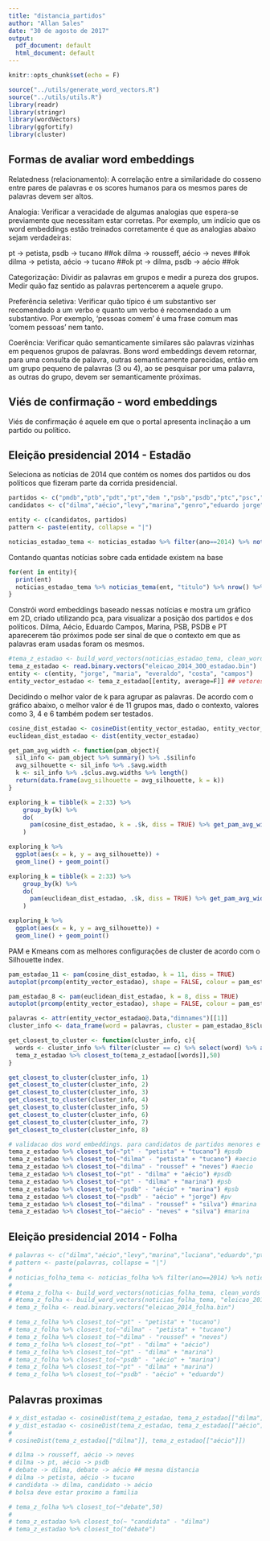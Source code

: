```yaml
---
title: "distancia_partidos"
author: "Allan Sales"
date: "30 de agosto de 2017"
output:
  pdf_document: default
  html_document: default
---
```


```r
knitr::opts_chunk$set(echo = F)

source("../utils/generate_word_vectors.R")
source("../utils/utils.R")
library(readr)
library(stringr)
library(wordVectors)
library(ggfortify)
library(cluster)
```

## Formas de avaliar word embeddings

Relatedness (relacionamento): A correlação entre a similaridade do cosseno entre pares de palavras e os scores humanos para os mesmos pares de palavras devem ser altos.

Analogia: Verificar a veracidade de algumas analogias que espera-se previamente que necessitam estar corretas. Por exemplo, um indício que os word embeddings estão treinados corretamente é que as analogias abaixo sejam verdadeiras:

pt -> petista, psdb -> tucano ##ok
dilma -> rousseff, aécio -> neves ##ok
dilma -> petista, aécio -> tucano ##ok
pt -> dilma, psdb -> aécio ##ok

Categorização: Dividir as palavras em grupos e medir a pureza dos grupos. Medir quão faz sentido as palavras pertencerem a aquele grupo.

Preferência seletiva: Verificar quão típico é um substantivo ser recomendado a um verbo e quanto um verbo é recomendado a um substantivo. Por exemplo, 'pessoas comem' é uma frase comum mas 'comem pessoas' nem tanto. 

Coerência: Verificar quão semanticamente similares são palavras vizinhas em pequenos grupos de palavras. Bons word embeddings devem retornar, para uma consulta de palavra, outras semanticamente parecidas, então em um grupo pequeno de palavras (3 ou 4), ao se pesquisar por uma palavra, as outras do grupo, devem ser semanticamente próximas.

## Viés de confirmação - word embeddings

Viés de confirmação é aquele em que o portal apresenta inclinação a um partido ou político.

## Eleição presidencial 2014 - Estadão

Seleciona as notícias de 2014 que contém os nomes dos partidos ou dos políticos que fizeram parte da corrida presidencial. 
```r
partidos <- c("pmdb","ptb","pdt","pt","dem ","psb","psdb","ptc","psc","pmn","prp","pps","pv","pp","pstu","pcb","prtb","phs","psdc","pco","ptn","psl","prb","psol","ppl","pros","psd |psd[.]"," sd |sd[.]") #,"pr","pen", "pcdob", "ptdob"
candidatos <- c("dilma","aécio","levy","marina","genro","eduardo jorge","josé maria","pastor everaldo", "iasi","eymael","rui costa","eduardo campos")

entity <- c(candidatos, partidos)
pattern <- paste(entity, collapse = "|")

noticias_estadao_tema <- noticias_estadao %>% filter(ano==2014) %>% noticias_tema(pattern, "titulo")
```

Contando quantas notícias sobre cada entidade existem na base
```r
for(ent in entity){
  print(ent)
  noticias_estadao_tema %>% noticias_tema(ent, "titulo") %>% nrow() %>% print()
}
```


Constrói word embeddings baseado nessas notícias e mostra um gráfico em 2D, criado utilizando pca, para visualizar a posição dos partidos e dos políticos. Dilma, Aécio, Eduardo Campos, Marina, PSB, PSDB e PT aparecerem tão próximos pode ser sinal de que o contexto em que as palavras eram usadas foram os mesmos.
```r
#tema_z_estadao <- build_word_vectors(noticias_estadao_tema, clean_words = F, "eleicao_2014_estadao.txt", "eleicao_2014_300_estadao.bin", n.layers = 300)
tema_z_estadao <- read.binary.vectors("eleicao_2014_300_estadao.bin")
entity <- c(entity, "jorge", "maria", "everaldo", "costa", "campos")
entity_vector_estadao <- tema_z_estadao[[entity, average=F]] ## vetores de cada entidade
```

Decidindo o melhor valor de k para agrupar as palavras. De acordo com o gráfico abaixo, o melhor valor é de 11 grupos mas, dado o contexto, valores como 3, 4 e 6 também podem ser testados.
```r
cosine_dist_estadao <- cosineDist(entity_vector_estadao, entity_vector_estadao)
euclidean_dist_estadao <- dist(entity_vector_estadao)

get_pam_avg_width <- function(pam_object){
  sil_info <- pam_object %>% summary() %>% .$silinfo
  avg_silhouette <- sil_info %>% .$avg.width
  k <- sil_info %>% .$clus.avg.widths %>% length()
  return(data.frame(avg_silhouette = avg_silhouette, k = k))
}

exploring_k = tibble(k = 2:33) %>%
    group_by(k) %>%
    do(
      pam(cosine_dist_estadao, k = .$k, diss = TRUE) %>% get_pam_avg_width()
    )

exploring_k %>% 
  ggplot(aes(x = k, y = avg_silhouette)) +
  geom_line() + geom_point()

exploring_k = tibble(k = 2:33) %>%
    group_by(k) %>%
    do(
      pam(euclidean_dist_estadao, .$k, diss = TRUE) %>% get_pam_avg_width()
    )

exploring_k %>% 
  ggplot(aes(x = k, y = avg_silhouette)) +
  geom_line() + geom_point()

```

PAM e Kmeans com as melhores configurações de cluster de acordo com o Silhouette index.
```r
pam_estadao_11 <- pam(cosine_dist_estadao, k = 11, diss = TRUE)
autoplot(prcomp(entity_vector_estadao), shape = FALSE, colour = pam_estadao_11$clustering)

pam_estadao_8 <- pam(euclidean_dist_estadao, k = 8, diss = TRUE)
autoplot(prcomp(entity_vector_estadao), shape = FALSE, colour = pam_estadao_8$clustering)

```

```r
palavras <- attr(entity_vector_estadao@.Data,"dimnames")[[1]]
cluster_info <- data_frame(word = palavras, cluster = pam_estadao_8$clustering)

get_closest_to_cluster <- function(cluster_info, c){
  words <- cluster_info %>% filter(cluster == c) %>% select(word) %>% as_vector()
  tema_z_estadao %>% closest_to(tema_z_estadao[[words]],50)
}

get_closest_to_cluster(cluster_info, 1)
get_closest_to_cluster(cluster_info, 2)
get_closest_to_cluster(cluster_info, 3)
get_closest_to_cluster(cluster_info, 4)
get_closest_to_cluster(cluster_info, 5)
get_closest_to_cluster(cluster_info, 6)
get_closest_to_cluster(cluster_info, 7)
get_closest_to_cluster(cluster_info, 8)
```

```r
# validacao dos word embeddings. para candidatos de partidos menores e com poucas noticias, os word embeddings nao funcionam bem.
tema_z_estadao %>% closest_to(~"pt" - "petista" + "tucano") #psdb
tema_z_estadao %>% closest_to(~"dilma" - "petista" + "tucano") #aecio
tema_z_estadao %>% closest_to(~"dilma" - "roussef" + "neves") #aecio
tema_z_estadao %>% closest_to(~"pt" - "dilma" + "aécio") #psdb
tema_z_estadao %>% closest_to(~"pt" - "dilma" + "marina") #psb
tema_z_estadao %>% closest_to(~"psdb" - "aécio" + "marina") #psb
tema_z_estadao %>% closest_to(~"psdb" - "aécio" + "jorge") #pv
tema_z_estadao %>% closest_to(~"dilma" - "roussef" + "silva") #marina
tema_z_estadao %>% closest_to(~"aécio" - "neves" + "silva") #marina
```


## Eleição presidencial 2014 - Folha

```r
# palavras <- c("dilma","aécio","levy","marina","luciana","eduardo","pt","psdb","psol","psb","prtb","pv")
# pattern <- paste(palavras, collapse = "|")
# 
# noticias_folha_tema <- noticias_folha %>% filter(ano==2014) %>% noticias_tema(pattern, "titulo")
# 
# #tema_z_folha <- build_word_vectors(noticias_folha_tema, clean_words = T, "eleicao_2014_folha.txt", "eleicao_2014_500_folha.bin", n.layers = 500)
# #tema_z_folha <- build_word_vectors(noticias_folha_tema, "eleicao_2014_folha.txt", "eleicao_2014_folha.bin")
# tema_z_folha <- read.binary.vectors("eleicao_2014_folha.bin")
```

```r

# tema_z_folha %>% closest_to(~"pt" - "petista" + "tucano")
# tema_z_folha %>% closest_to(~"dilma" - "petista" + "tucano")
# tema_z_folha %>% closest_to(~"dilma" - "roussef" + "neves")
# tema_z_folha %>% closest_to(~"pt" - "dilma" + "aécio")
# tema_z_folha %>% closest_to(~"pt" - "dilma" + "marina")
# tema_z_folha %>% closest_to(~"psdb" - "aécio" + "marina")
# tema_z_folha %>% closest_to(~"pt" - "dilma" + "marina")
# tema_z_folha %>% closest_to(~"psdb" - "aécio" + "eduardo")
```


## Palavras proximas
```r
# x_dist_estadao <- cosineDist(tema_z_estadao, tema_z_estadao[["dilma"]])
# y_dist_estadao <- cosineDist(tema_z_estadao, tema_z_estadao[["aécio"]])
# 
# cosineDist(tema_z_estadao[["dilma"]], tema_z_estadao[["aécio"]])
```

```r
# dilma -> rousseff, aécio -> neves
# dilma -> pt, aécio -> psdb
# debate -> dilma, debate -> aécio ## mesma distancia
# dilma -> petista, aécio -> tucano
# candidata -> dilma, candidato -> aécio
# bolsa deve estar proximo a familia

# tema_z_folha %>% closest_to(~"debate",50)
# 
# tema_z_estadao %>% closest_to(~ "candidata" - "dilma")
# tema_z_estadao %>% closest_to("debate")
```